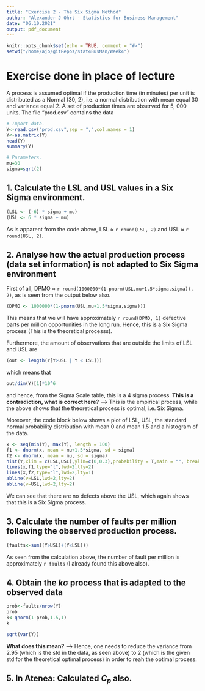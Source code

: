 ```yaml
---
title: "Exercise 2 - The Six Sigma Method"
author: "Alexander J Ohrt - Statistics for Business Management"
date: "06.10.2021"
output: pdf_document
---
```


```r
knitr::opts_chunk$set(echo = TRUE, comment = "#>")
setwd("/home/ajo/gitRepos/stat4BusMan/Week4")
```

# Exercise done in place of lecture 

A process is assumed optimal if the production time (in
minutes) per unit is distributed as a Normal (30, 2), i.e. a
normal distribution with mean equal 30 and variance equal 2. A
set of production times are observed for 5, 000 units. The file
“prod.csv” contains the data

```r
# Import data. 
Y<-read.csv("prod.csv",sep = ",",col.names = 1)
Y<-as.matrix(Y)
head(Y)
summary(Y)

# Parameters.
mu=30
sigma=sqrt(2)
```


## 1. Calculate the LSL and USL values in a Six Sigma environment.

```r
(LSL <- (-6) * sigma + mu)
(USL <- 6 * sigma + mu)
```

As is apparent from the code above, LSL $\approx$ `r round(LSL, 2)` and USL $\approx$ `r round(USL, 2)`.

## 2. Analyse how the actual production process (data set information) is not adapted to Six Sigma environment

First of all, DPMO $\approx$ `r round(1000000*(1-pnorm(USL,mu+1.5*sigma,sigma)), 2)`, as is seen from the output below also. 

```r
(DPMO <- 1000000*(1-pnorm(USL,mu+1.5*sigma,sigma)))
```

This means that we will have approximately `r round(DPMO, 1)` defective parts per million opportunities in the long run. Hence, this is a Six Sigma process (This is the theoretical processs). 

Furthermore, the amount of observations that are outside the limits of LSL and USL are 

```r
(out <- length(Y[Y>USL | Y < LSL]))
```
which means that 

```r
out/dim(Y)[1]*10^6
```
 and hence, from the Sigma Scale table, this is a 4 sigma process. **This is a contradiction, what is correct here?** --> This is the empirical process, while the above shows that the theoretical process is optimal, i.e. Six Sigma.  

Moreover, the code block below shows a plot of LSL, USL, the standard normal probability distribution with mean 0 and mean 1.5 and a histogram of the data. 

```r
x <- seq(min(Y), max(Y), length = 100)
f1 <- dnorm(x, mean = mu+1.5*sigma, sd = sigma)
f2 <- dnorm(x, mean = mu, sd = sigma)
hist(Y,xlim = c(LSL,USL),ylim=c(0,0.3),probability = T,main = "", breaks = 50)
lines(x,f1,type="l",lwd=2,lty=2)
lines(x,f2,type="l",lwd=2,lty=1)
abline(v=LSL,lwd=2,lty=2)
abline(v=USL,lwd=2,lty=2)
```

We can see that there are no defects above the USL, which again shows that this is a Six Sigma process. 

## 3. Calculate the number of faults per million following the observed production process.

```r
(faults<-sum((Y>USL)+(Y<LSL)))
```

As seen from the calculation above, the number of fault per million is approximately `r faults` (I already found this above also). 


## 4. Obtain the $k\sigma$ process that is adapted to the observed data

```r
prob<-faults/nrow(Y)
prob
k<-qnorm(1-prob,1.5,1)
k

sqrt(var(Y))

```

**What does this mean?** --> Hence, one needs to reduce the variance from 2.95 (which is the std in the data, as seen above) to 2 (which is the given std for the theoretical optimal process) in order to reah the optimal process. 

## 5. In Atenea: Calculated $C_p$ also. 
